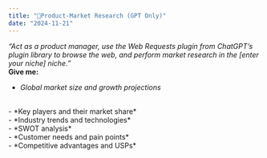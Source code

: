 ---
title: "📝Product-Market Research (GPT Only)"
date: "2024-11-21"
---
*“Act as a product manager, use the Web Requests plugin from ChatGPT’s plugin library to browse the web, and perform market research in the [enter your niche] niche.”*
<br />
**Give me:**
- *Global market size and growth projections*
<br />
- *Key players and their market share*
<br />
- *Industry trends and technologies*
<br />
- *SWOT analysis*
<br />
- *Customer needs and pain points*
<br />
- *Competitive advantages and USPs*
<br />